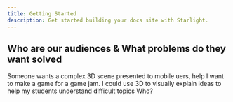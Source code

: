 ```yaml
---
title: Getting Started
description: Get started building your docs site with Starlight.
---
```



## Who are our audiences & What problems do they want solved

<CardGrid stagger>
  <Card
    title="Web designers"
    icon="pencil"
  >
    Someone wants a complex 3D scene presented to mobile uers, help
  </Card>
  <Card
    title="Game Devs"
    icon="add-document"
  >
    I want to make a game for a game jam.
  </Card>
  <Card
    title="Educational content creators"
    icon="setting"
  >
    I could use 3D to visually explain ideas to help my students understand difficult topics
  </Card>
  <Card
    title="Other?"
    icon="open-book"
  >
    Who?
  </Card>
</CardGrid>
